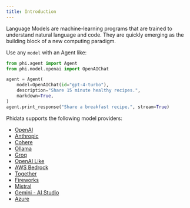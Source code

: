 ```yaml
---
title: Introduction
---
```


Language Models are machine-learning programs that are trained to understand natural language and code. They are quickly emerging as the building block of a new computing paradigm.

Use any `model` with an Agent like:

```python
from phi.agent import Agent
from phi.model.openai import OpenAIChat

agent = Agent(
    model=OpenAIChat(id="gpt-4-turbo"),
    description="Share 15 minute healthy recipes.",
    markdown=True,
)
agent.print_response("Share a breakfast recipe.", stream=True)
```

Phidata supports the following model providers:

- [OpenAI](/models/openai)
- [Anthropic](/models/anthropic)
- [Cohere](/models/cohere)
- [Ollama](/models/ollama)
- [Groq](/models/groq)
- [OpenAI Like](/models/openai-like)
- [AWS Bedrock](/models/aws-bedrock)
- [Together](/models/together)
- [Fireworks](/models/fireworks)
- [Mistral](/models/mistral)
- [Gemini - AI Studio](/models/google_ai_studio)
- [Azure](/models/azure)
